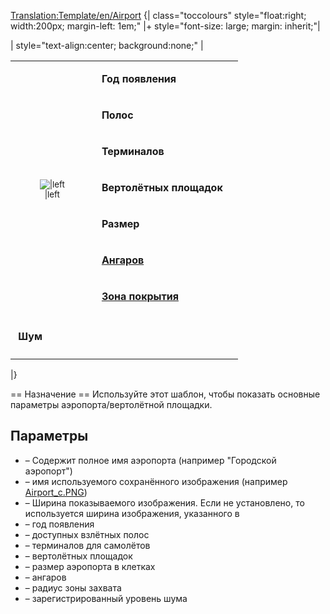 [[Translation:Template/en/Airport]]
<noinclude></noinclude>{| class="toccolours" style="float:right; width:200px; margin-left: 1em;"
|+ style="font-size: large; margin: inherit;"|'''{{{Fullname}}}'''

| style="text-align:center; background:none;" |
{| class="toccolours"
|rowspan="8" style="text-align:center; font-size:smaller;"|[[File:en/.{{{image}}}|{{{imagewidth}}}|left]]
|&nbsp;'''Год появления''' || {{{Entry}}}
|-
|&nbsp;'''Полос''' || {{{Runways}}}
|-
|&nbsp;'''Терминалов''' || {{{Ramps}}}
|-
|&nbsp;'''Вертолётных площадок''' || {{{Heli}}}
|-
|&nbsp;'''Размер''' || {{{size}}}
|-
|&nbsp;'''[[ru/Manual/Депо|Ангаров]]''' || {{{hangars}}}
|-
|&nbsp;'''[[ru/Manual/Зона покрытия|Зона покрытия]]''' || {{{catchment}}}
|-
|-
|&nbsp;'''Шум''' || {{{noise}}}
|-
|}

|}

<noinclude>== Назначение ==
Используйте этот шаблон, чтобы показать основные параметры аэропорта/вертолётной площадки.
== Параметры ==
* {{{Fullname}}} – Содержит полное имя аэропорта (например "Городской аэропорт")
* {{{image}}} – имя используемого сохранённого изображения (например [[:File:en/Airport c.png|Airport_c.PNG]])
* {{{imagewidth}}} – Ширина показываемого изображения. Если не установлено, то используется ширина изображения, указанного в {{{image}}}
* {{{Entry}}} – год появления
* {{{Runways}}} – доступных взлётных полос
* {{{Ramps}}} – терминалов для самолётов
* {{{Heli}}} – вертолётных площадок
* {{{size}}} – размер аэропорта в клетках
* {{{hangars}}} – ангаров
* {{{catchment}}} – радиус зоны захвата
* {{{noise}}} – зарегистрированный уровень шума</noinclude>